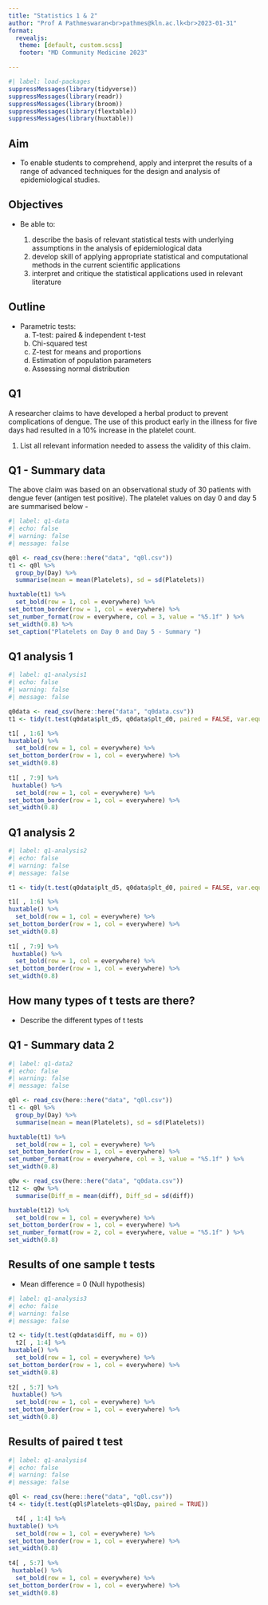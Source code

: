 ```yaml
---
title: "Statistics 1 & 2"
author: "Prof A Pathmeswaran<br>pathmes@kln.ac.lk<br>2023-01-31"
format: 
  revealjs:
   theme: [default, custom.scss]
   footer: "MD Community Medicine 2023"

---
```


```r
#| label: load-packages
suppressMessages(library(tidyverse))
suppressMessages(library(readr))
suppressMessages(library(broom))
suppressMessages(library(flextable))
suppressMessages(library(huxtable))
```

## Aim

- To enable students to comprehend, apply and interpret the results of a range of advanced techniques
for the design and analysis of epidemiological studies.  

## Objectives  

- Be able to:  

    1. describe the basis of relevant statistical tests with underlying assumptions in the analysis of epidemiological data  
    2. develop skill of applying appropriate statistical and computational methods in the current scientific applications  
    3. interpret and critique the statistical applications used in relevant literature  

## Outline

- Parametric tests:
    a. T-test: paired & independent t-test
    b. Chi-squared test
    c. Z-test for means and proportions
    d. Estimation of population parameters
    e. Assessing normal distribution

## Q1
A researcher claims to have developed a herbal product to prevent complications of dengue.  The use of this product early in the illness for five days had resulted in a 10% increase in the platelet count.  

1) List all relevant information needed to assess the validity of this claim.

## Q1 - Summary data
The above claim was based on an observational study of 30 patients with dengue fever (antigen test positive).  The platelet values on day 0 and day 5 are summarised below - 


```r
#| label: q1-data
#| echo: false
#| warning: false
#| message: false

q0l <- read_csv(here::here("data", "q0l.csv"))
t1 <- q0l %>%
  group_by(Day) %>%
  summarise(mean = mean(Platelets), sd = sd(Platelets))

huxtable(t1) %>% 
  set_bold(row = 1, col = everywhere) %>%
set_bottom_border(row = 1, col = everywhere) %>%
set_number_format(row = everywhere, col = 3, value = "%5.1f" ) %>%   
set_width(0.8) %>%
set_caption("Platelets on Day 0 and Day 5 - Summary ")

```


## Q1 analysis 1

```r
#| label: q1-analysis1
#| echo: false
#| warning: false
#| message: false

q0data <- read_csv(here::here("data", "q0data.csv"))
t1 <- tidy(t.test(q0data$plt_d5, q0data$plt_d0, paired = FALSE, var.equal = TRUE)) 

t1[ , 1:6] %>%   
huxtable() %>% 
  set_bold(row = 1, col = everywhere) %>%
set_bottom_border(row = 1, col = everywhere) %>%
set_width(0.8) 
 
t1[ , 7:9] %>% 
 huxtable() %>% 
  set_bold(row = 1, col = everywhere) %>%
set_bottom_border(row = 1, col = everywhere) %>%
set_width(0.8)

```

## Q1 analysis 2

```r
#| label: q1-analysis2
#| echo: false
#| warning: false
#| message: false

t1 <- tidy(t.test(q0data$plt_d5, q0data$plt_d0, paired = FALSE, var.equal = FALSE))

t1[ , 1:6] %>%   
huxtable() %>% 
  set_bold(row = 1, col = everywhere) %>%
set_bottom_border(row = 1, col = everywhere) %>%
set_width(0.8) 
 
t1[ , 7:9] %>% 
 huxtable() %>% 
  set_bold(row = 1, col = everywhere) %>%
set_bottom_border(row = 1, col = everywhere) %>%
set_width(0.8)

```

## How many types of t tests are there?
- Describe the different types of t tests

## Q1 - Summary data 2



```r
#| label: q1-data2
#| echo: false
#| warning: false
#| message: false

q0l <- read_csv(here::here("data", "q0l.csv"))
t1 <- q0l %>%
  group_by(Day) %>%
  summarise(mean = mean(Platelets), sd = sd(Platelets))

huxtable(t1) %>% 
  set_bold(row = 1, col = everywhere) %>%
set_bottom_border(row = 1, col = everywhere) %>%
set_number_format(row = everywhere, col = 3, value = "%5.1f" ) %>%  
set_width(0.8) 

q0w <- read_csv(here::here("data", "q0data.csv"))
t12 <- q0w %>% 
  summarise(Diff_m = mean(diff), Diff_sd = sd(diff))

huxtable(t12) %>%
  set_bold(row = 1, col = everywhere) %>%
set_bottom_border(row = 1, col = everywhere) %>%
set_number_format(row = 2, col = everywhere, value = "%5.1f" ) %>%
set_width(0.8)
```

## Results of one sample t tests

- Mean difference = 0 (Null hypothesis)
```r
#| label: q1-analysis3
#| echo: false
#| warning: false
#| message: false

t2 <- tidy(t.test(q0data$diff, mu = 0)) 
  t2[ , 1:4] %>%   
huxtable() %>% 
  set_bold(row = 1, col = everywhere) %>%
set_bottom_border(row = 1, col = everywhere) %>%
set_width(0.8) 
 
t2[ , 5:7] %>%
 huxtable() %>%
  set_bold(row = 1, col = everywhere) %>%
set_bottom_border(row = 1, col = everywhere) %>%
set_width(0.8)

```

## Results of paired t test

```r
#| label: q1-analysis4
#| echo: false
#| warning: false
#| message: false

q0l <- read_csv(here::here("data", "q0l.csv"))
t4 <- tidy(t.test(q0l$Platelets~q0l$Day, paired = TRUE)) 

  t4[ , 1:4] %>%   
huxtable() %>% 
  set_bold(row = 1, col = everywhere) %>%
set_bottom_border(row = 1, col = everywhere) %>%
set_width(0.8) 
 
t4[ , 5:7] %>%
 huxtable() %>%
  set_bold(row = 1, col = everywhere) %>%
set_bottom_border(row = 1, col = everywhere) %>%
set_width(0.8)
```

